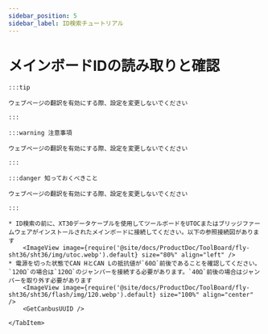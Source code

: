 ```yaml
---
sidebar_position: 5
sidebar_label: ID検索チュートリアル
---
```










# メインボードIDの読み取りと確認

    :::tip

    ウェブページの翻訳を有効にする際、設定を変更しないでください

    :::

    :::warning 注意事項

    ウェブページの翻訳を有効にする際、設定を変更しないでください

    :::

    :::danger 知っておくべきこと

    ウェブページの翻訳を有効にする際、設定を変更しないでください

    :::

<Tabs>
    <TabItem value="can" label="CANBus UUIDの取得">

    * ID検索の前に、XT30データケーブルを使用してツールボードをUTOCまたはブリッジファームウェアがインストールされたメインボードに接続してください。以下の参照接続図があります
        <ImageView image={require('@site/docs/ProductDoc/ToolBoard/fly-sht36/sht36/img/utoc.webp').default} size="80%" align="left" />
    * 電源を切った状態でCAN HとCAN Lの抵抗値が`60Ω`前後であることを確認してください。`120Ω`の場合は`120Ω`のジャンパーを接続する必要があります。`40Ω`前後の場合はジャンパーを取り外す必要があります
        <ImageView image={require('@site/docs/ProductDoc/ToolBoard/fly-sht36/sht36/flash/img/120.webp').default} size="100%" align="center" />
        <GetCanbusUUID />

    </TabItem>
</Tabs>